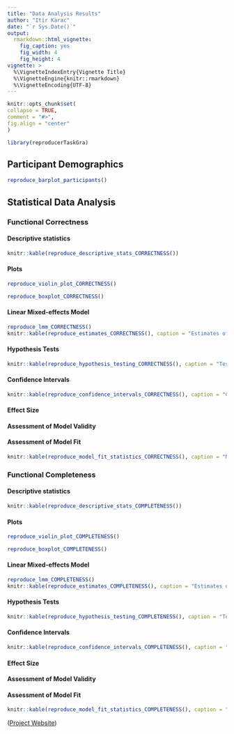 ```yaml
---
title: "Data Analysis Results"
author: "Itir Karac"
date: "`r Sys.Date()`"
output:
  rmarkdown::html_vignette:
    fig_caption: yes
    fig_width: 4
    fig_height: 4
vignette: >
  %\VignetteIndexEntry{Vignette Title}
  %\VignetteEngine{knitr::rmarkdown}
  %\VignetteEncoding{UTF-8}
---
```

  
```r
knitr::opts_chunk$set(
collapse = TRUE,
comment = "#>",
fig.align = "center"
)
```

```r
library(reproducerTaskGra)
```

## Participant Demographics

```r
reproduce_barplot_participants()
```

## Statistical Data Analysis

### Functional Correctness

#### Descriptive statistics

```r
knitr::kable(reproduce_descriptive_stats_CORRECTNESS())
```

#### Plots
```r
reproduce_violin_plot_CORRECTNESS()
```

```r
reproduce_boxplot_CORRECTNESS()
```

#### Linear Mixed-effects Model
```r
reproduce_lmm_CORRECTNESS()
knitr::kable(reproduce_estimates_CORRECTNESS(), caption = "Estimates of fixed effects for CORRECTNESS")
```

####  Hypothesis Tests
```r
knitr::kable(reproduce_hypothesis_testing_CORRECTNESS(), caption = "Tests of fixed effects for CORRECTNESS")
```

####  Confidence Intervals
```r
knitr::kable(reproduce_confidence_intervals_CORRECTNESS(), caption = "Confidence intervals for estimates of fixed effects for CORRECTNESS")
```

####  Effect Size

#### Assessment of Model Validity

#### Assessment of Model Fit
```r
knitr::kable(reproduce_model_fit_statistics_CORRECTNESS(), caption = "Model fit statistics for CORRECTNESS")
```


### Functional Completeness

#### Descriptive statistics

```r
knitr::kable(reproduce_descriptive_stats_COMPLETENESS())
```

#### Plots
```r
reproduce_violin_plot_COMPLETENESS()
```

```r
reproduce_boxplot_COMPLETENESS()
```

#### Linear Mixed-effects Model
```r
reproduce_lmm_COMPLETENESS()
knitr::kable(reproduce_estimates_COMPLETENESS(), caption = "Estimates of fixed effects for COMPLETENESS")
```

####  Hypothesis Tests
```r
knitr::kable(reproduce_hypothesis_testing_COMPLETENESS(), caption = "Tests of fixed effects for COMPLETENESS")
```

####  Confidence Intervals
```r
knitr::kable(reproduce_confidence_intervals_COMPLETENESS(), caption = "Confidence intervals for estimates of fixed effects for COMPLETENESS")
```

####  Effect Size

#### Assessment of Model Validity

#### Assessment of Model Fit
```r
knitr::kable(reproduce_model_fit_statistics_COMPLETENESS(), caption = "Model fit statistics for COMPLETENESS")
```

([Project Website](http://eatdd.oulu.fi))
